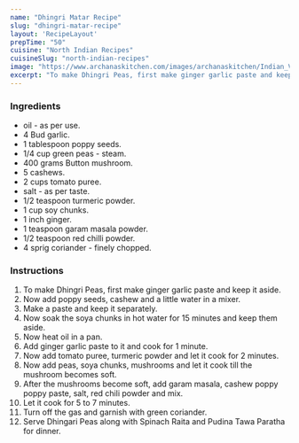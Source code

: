 ---
name: "Dhingri Matar Recipe"
slug: "dhingri-matar-recipe"
layout: 'RecipeLayout'
prepTime: "50"
cuisine: "North Indian Recipes"
cuisineSlug: "north-indian-recipes"
image: "https://www.archanaskitchen.com/images/archanaskitchen/Indian_Vegetables_Gravy/Dhingri_Mutter_Recipe_Mushrooms_and_Peas_Spicy_Curry-1.jpg"
excerpt: "To make Dhingri Peas, first make ginger garlic paste and keep it aside"
---

### Ingredients

-  oil - as per use.
-  4 Bud garlic.
-  1 tablespoon poppy seeds.
-  1/4 cup green peas - steam.
- 400 grams Button mushroom.
-  5 cashews.
-  2 cups tomato puree.
-  salt - as per taste.
-  1/2 teaspoon turmeric powder.
-  1 cup soy chunks.
-  1 inch ginger.
-  1 teaspoon garam masala powder.
-  1/2 teaspoon red chilli powder.
-  4 sprig coriander - finely chopped.

### Instructions

1. To make Dhingri Peas, first make ginger garlic paste and keep it aside.
1. Now add poppy seeds, cashew and a little water in a mixer.
1. Make a paste and keep it separately.
1. Now soak the soya chunks in hot water for 15 minutes and keep them aside.
1. Now heat oil in a pan.
1. Add ginger garlic paste to it and cook for 1 minute.
1. Now add tomato puree, turmeric powder and let it cook for 2 minutes.
1. Now add peas, soya chunks, mushrooms and let it cook till the mushroom becomes soft.
1. After the mushrooms become soft, add garam masala, cashew poppy poppy paste, salt, red chili powder and mix.
1. Let it cook for 5 to 7 minutes.
1. Turn off the gas and garnish with green coriander.
1. Serve Dhingari Peas along with Spinach Raita and Pudina Tawa Paratha for dinner.
